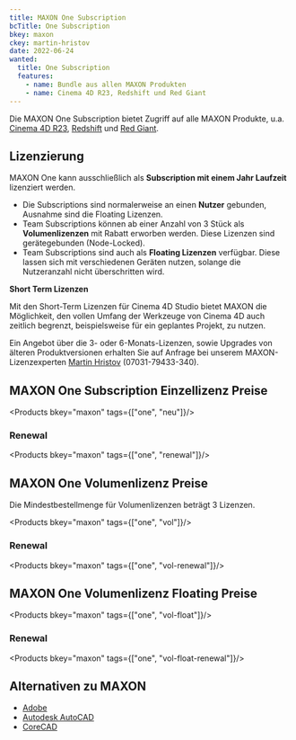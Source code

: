 ```yaml
---
title: MAXON One Subscription
bcTitle: One Subscription
bkey: maxon
ckey: martin-hristov
date: 2022-06-24
wanted:
  title: One Subscription
  features:
    - name: Bundle aus allen MAXON Produkten
    - name: Cinema 4D R23, Redshift und Red Giant
---
```




<Intro>

  Die MAXON One Subscription bietet Zugriff auf alle MAXON Produkte, u.a. [Cinema 4D R23](/hersteller/maxon/cinema-4d/), [Redshift](/hersteller/maxon/redshift/) und [Red Giant](/hersteller/maxon/red-giant/).



</Intro>

<TOC />



## Lizenzierung

  MAXON One kann ausschließlich als **Subscription mit einem Jahr Laufzeit** lizenziert werden.

  - Die Subscriptions sind normalerweise an einen **Nutzer** gebunden, Ausnahme sind die Floating Lizenzen.
  - Team Subscriptions können ab einer Anzahl von 3 Stück als **Volumenlizenzen** mit Rabatt erworben werden. Diese Lizenzen sind gerätegebunden (Node-Locked).
  - Team Subscriptions sind auch als **Floating Lizenzen** verfügbar. Diese lassen sich mit verschiedenen Geräten nutzen, solange die Nutzeranzahl nicht überschritten wird.


<Info>

 **Short Term Lizenzen**

 Mit den Short-Term Lizenzen für Cinema 4D Studio bietet MAXON die Möglichkeit, den vollen Umfang der Werkzeuge von Cinema 4D auch zeitlich begrenzt, beispielsweise für ein geplantes Projekt, zu nutzen.

 Ein Angebot über die 3- oder 6-Monats-Lizenzen, sowie Upgrades von älteren Produktversionen erhalten Sie auf Anfrage bei unserem MAXON-Lizenzexperten [Martin Hristov](mailto:martin.hristov@software-express.de/) (07031-79433-340).



</Info>



## MAXON One Subscription Einzellizenz Preise


<Products bkey="maxon" tags={["one", "neu"]}/>


### Renewal


<Products bkey="maxon" tags={["one", "renewal"]}/>


## MAXON One Volumenlizenz Preise

 Die Mindestbestellmenge für Volumenlizenzen beträgt 3 Lizenzen.


<Products bkey="maxon" tags={["one", "vol"]}/>


### Renewal


<Products bkey="maxon" tags={["one", "vol-renewal"]}/>


## MAXON One Volumenlizenz Floating Preise


<Products bkey="maxon" tags={["one", "vol-float"]}/>


### Renewal


<Products bkey="maxon" tags={["one", "vol-float-renewal"]}/>





## Alternativen zu MAXON

 - [Adobe](/hersteller/adobe/)
 - [Autodesk AutoCAD](/hersteller/autodesk/)
 - [CoreCAD](/hersteller/corel/)
